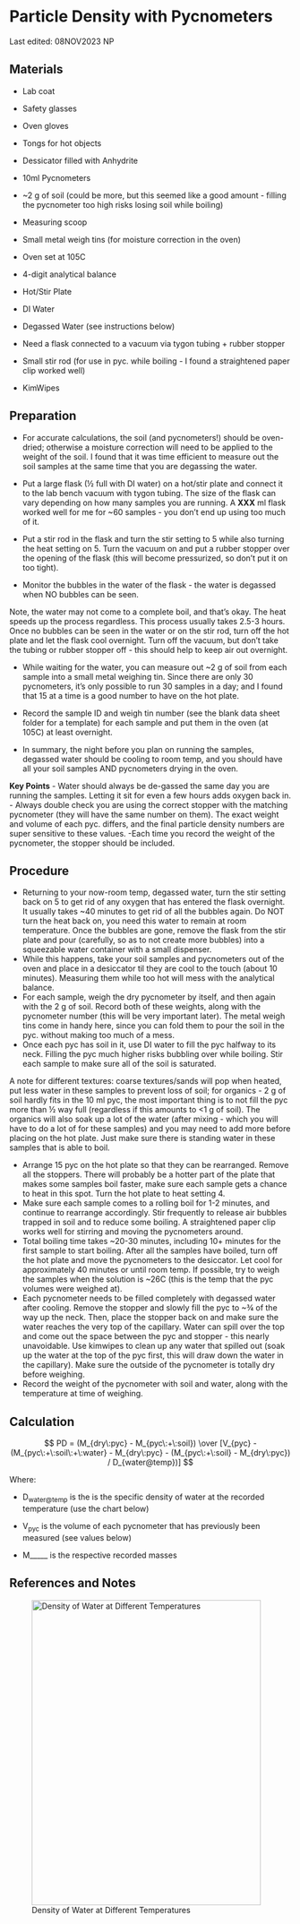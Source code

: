 # Particle Density with Pycnometers

::: callout-note
Last edited: 08NOV2023 NP
:::

## Materials

-   Lab coat

-   Safety glasses

-   Oven gloves

-   Tongs for hot objects

-   Dessicator filled with Anhydrite

-   10ml Pycnometers

-   \~2 g of soil (could be more, but this seemed like a good amount - filling the pycnometer too high risks losing soil while boiling)

-   Measuring scoop

-   Small metal weigh tins (for moisture correction in the oven)

-   Oven set at 105C

-   4-digit analytical balance

-   Hot/Stir Plate

-   DI Water

-   Degassed Water (see instructions below)

-   Need a flask connected to a vacuum via tygon tubing + rubber stopper

-   Small stir rod (for use in pyc. while boiling - I found a straightened paper clip worked well)

-   KimWipes

## Preparation

-   For accurate calculations, the soil (and pycnometers!) should be oven-dried; otherwise a moisture correction will need to be applied to the weight of the soil. I found that it was time efficient to measure out the soil samples at the same time that you are degassing the water.

-   Put a large flask (½ full with DI water) on a hot/stir plate and connect it to the lab bench vacuum with tygon tubing. The size of the flask can vary depending on how many samples you are running. A **XXX** ml flask worked well for me for \~60 samples - you don't end up using too much of it.

-   Put a stir rod in the flask and turn the stir setting to 5 while also turning the heat setting on 5. Turn the vacuum on and put a rubber stopper over the opening of the flask (this will become pressurized, so don't put it on too tight).

-   Monitor the bubbles in the water of the flask - the water is degassed when NO bubbles can be seen.

::: callout-note
Note, the water may not come to a complete boil, and that's okay. The heat speeds up the process regardless. This process usually takes 2.5-3 hours. Once no bubbles can be seen in the water or on the stir rod, turn off the hot plate and let the flask cool overnight. Turn off the vacuum, but don't take the tubing or rubber stopper off - this should help to keep air out overnight.
:::

-   While waiting for the water, you can measure out \~2 g of soil from each sample into a small metal weighing tin. Since there are only 30 pycnometers, it's only possible to run 30 samples in a day; and I found that 15 at a time is a good number to have on the hot plate.

-   Record the sample ID and weigh tin number (see the blank data sheet folder for a template) for each sample and put them in the oven (at 105C) at least overnight.

-   In summary, the night before you plan on running the samples, degassed water should be cooling to room temp, and you should have all your soil samples AND pycnometers drying in the oven.

::: callout-note
**Key Points** - Water should always be de-gassed the same day you are running the samples. Letting it sit for even a few hours adds oxygen back in. - Always double check you are using the correct stopper with the matching pycnometer (they will have the same number on them). The exact weight and volume of each pyc. differs, and the final particle density numbers are super sensitive to these values. -Each time you record the weight of the pycnometer, the stopper should be included.
:::

## Procedure

-   Returning to your now-room temp, degassed water, turn the stir setting back on 5 to get rid of any oxygen that has entered the flask overnight. It usually takes \~40 minutes to get rid of all the bubbles again. Do NOT turn the heat back on, you need this water to remain at room temperature. Once the bubbles are gone, remove the flask from the stir plate and pour (carefully, so as to not create more bubbles) into a squeezable water container with a small dispenser.
-   While this happens, take your soil samples and pycnometers out of the oven and place in a desiccator til they are cool to the touch (about 10 minutes). Measuring them while too hot will mess with the analytical balance.
-   For each sample, weigh the dry pycnometer by itself, and then again with the 2 g of soil. Record both of these weights, along with the pycnometer number (this will be very important later). The metal weigh tins come in handy here, since you can fold them to pour the soil in the pyc. without making too much of a mess.
-   Once each pyc has soil in it, use DI water to fill the pyc halfway to its neck. Filling the pyc much higher risks bubbling over while boiling. Stir each sample to make sure all of the soil is saturated.

::: callout-note
A note for different textures: coarse textures/sands will pop when heated, put less water in these samples to prevent loss of soil; for organics - 2 g of soil hardly fits in the 10 ml pyc, the most important thing is to not fill the pyc more than ½ way full (regardless if this amounts to \<1 g of soil). The organics will also soak up a lot of the water (after mixing - which you will have to do a lot of for these samples) and you may need to add more before placing on the hot plate. Just make sure there is standing water in these samples that is able to boil.
:::

-   Arrange 15 pyc on the hot plate so that they can be rearranged. Remove all the stoppers. There will probably be a hotter part of the plate that makes some samples boil faster, make sure each sample gets a chance to heat in this spot. Turn the hot plate to heat setting 4.
-   Make sure each sample comes to a rolling boil for 1-2 minutes, and continue to rearrange accordingly. Stir frequently to release air bubbles trapped in soil and to reduce some boiling. A straightened paper clip works well for stirring and moving the pycnometers around.
-   Total boiling time takes \~20-30 minutes, including 10+ minutes for the first sample to start boiling. After all the samples have boiled, turn off the hot plate and move the pycnometers to the desiccator. Let cool for approximately 40 minutes or until room temp. If possible, try to weigh the samples when the solution is \~26C (this is the temp that the pyc volumes were weighed at).
-   Each pycnometer needs to be filled completely with degassed water after cooling. Remove the stopper and slowly fill the pyc to \~¾ of the way up the neck. Then, place the stopper back on and make sure the water reaches the very top of the capillary. Water can spill over the top and come out the space between the pyc and stopper - this nearly unavoidable. Use kimwipes to clean up any water that spilled out (soak up the water at the top of the pyc first, this will draw down the water in the capillary). Make sure the outside of the pycnometer is totally dry before weighing.
-   Record the weight of the pycnometer with soil and water, along with the temperature at time of weighing.

## Calculation

$$
PD = (M_{dry\:pyc} - M_{pyc\:+\:soil}) \over [V_{pyc} - (M_{pyc\:+\:soil\:+\:water} - M_{dry\:pyc} - (M_{pyc\:+\:soil} - M_{dry\:pyc}) / D_{water@temp})]
$$

Where:

-   D~water\@temp~ is the is the specific density of water at the recorded temperature (use the chart below)

-   V~pyc~ is the volume of each pycnometer that has previously been measured (see values below)

-   M\_\_\_\_\_ is the respective recorded masses

## References and Notes

![Density of Water at Different Temperatures](particledensity1.png){#fig-waterdensity width="409" height="545"}
